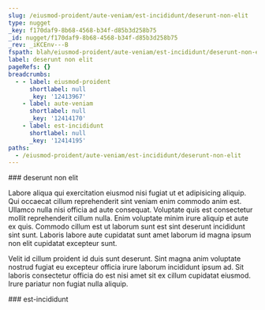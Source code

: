 ```yaml
---
slug: /eiusmod-proident/aute-veniam/est-incididunt/deserunt-non-elit
type: nugget
_key: f170daf9-8b68-4568-b34f-d85b3d258b75
_id: nugget/f170daf9-8b68-4568-b34f-d85b3d258b75
_rev: _iKCEnv---B
fspath: blah/eiusmod-proident/aute-veniam/est-incididunt/deserunt-non-elit.md
label: deserunt non elit
pageRefs: {}
breadcrumbs:
  - - label: eiusmod-proident
      shortlabel: null
      _key: '12413967'
    - label: aute-veniam
      shortlabel: null
      _key: '12414170'
    - label: est-incididunt
      shortlabel: null
      _key: '12414195'
paths:
  - /eiusmod-proident/aute-veniam/est-incididunt/deserunt-non-elit
---
```


<NuggetArea>
<Nugget slug="/eiusmod-proident/aute-veniam/est-incididunt/deserunt-non-elit" type="nugget" _key="f170daf9-8b68-4568-b34f-d85b3d258b75" _id="nugget/f170daf9-8b68-4568-b34f-d85b3d258b75" _rev="_iKCEnv---B" fspath="blah/eiusmod-proident/aute-veniam/est-incididunt/deserunt-non-elit.md" label="deserunt non elit" paths="/eiusmod-proident/aute-veniam/est-incididunt/deserunt-non-elit">
<NuggetBody>
### deserunt non elit

Labore aliqua qui exercitation eiusmod nisi fugiat ut et adipisicing aliquip. Qui occaecat cillum reprehenderit sint veniam enim commodo anim est. Ullamco nulla nisi officia ad aute consequat. Voluptate quis est consectetur mollit reprehenderit cillum nulla. Enim voluptate minim irure aliquip et aute ex quis. Commodo cillum est ut laborum sunt est sint deserunt incididunt sint sunt. Laboris labore aute cupidatat sunt amet laborum id magna ipsum non elit cupidatat excepteur sunt.

Velit id cillum proident id duis sunt deserunt. Sint magna anim voluptate nostrud fugiat eu excepteur officia irure laborum incididunt ipsum ad. Sit laboris consectetur officia do est nisi amet sit ex cillum cupidatat eiusmod. Irure pariatur non fugiat nulla aliquip.

</NuggetBody>
<Breadcrumbs>
<Crumbs>
<Crumb _key="12413967" label="eiusmod-proident" /><Crumb _key="12414170" label="aute-veniam" /><Crumb _key="12414195" label="est-incididunt" />
</Crumbs>
</Breadcrumbs>
</Nugget>

<NuggetsInbound>
</NuggetsInbound>
<NuggetsOutbound>
</NuggetsOutbound>
</NuggetArea>
<PassagesInbound>
<Passage direction="inbound" type="passage" _key="12414195" _id="passage/12414195" _rev="_iKCEnv---A" label="est-incididunt" passage="est-incididunt" fspath="blah/eiusmod-proident/aute-veniam/est-incididunt" paths="/eiusmod-proident/aute-veniam/est-incididunt" slug="/eiusmod-proident/aute-veniam/est-incididunt">
<NuggetBody>
### est-incididunt

</NuggetBody>
<Breadcrumbs>
<Crumbs>
<Crumb _key="12413967" label="eiusmod-proident" /><Crumb _key="12414170" label="aute-veniam" />
</Crumbs>
</Breadcrumbs>
</Passage>

</PassagesInbound>
<PassagesOutbound>
</PassagesOutbound>